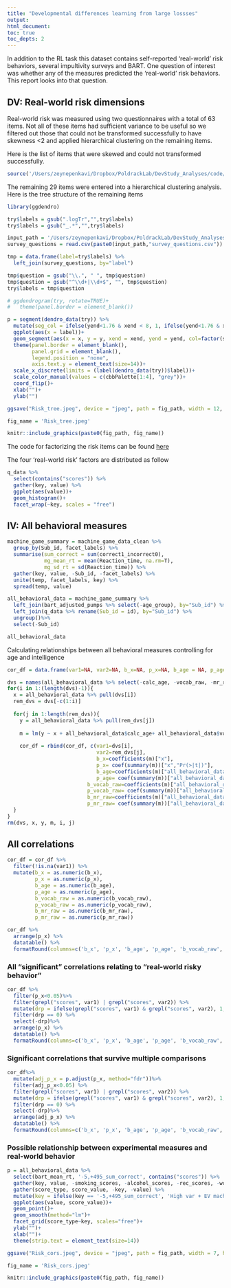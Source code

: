 ```yaml
---
title: "Developmental differences learning from large lossses"
output: 
html_document:
toc: true
toc_depts: 2
---
```


In addition to the RL task this dataset contains self-reported 'real-world' risk behaviors, several impultivity surveys and BART. One question of interest was whether any of the measures predicted the 'real-world' risk behaviors. This report looks into that question.

## DV: Real-world risk dimensions

Real-world risk was measured using two questionnaires with a total of 63 items. Not all of these items had sufficient variance to be useful so we filtered out those that could not be transformed successfully to have skewness <2 and applied hierarchical clustering on the remaining items. 

Here is the list of items that were skewed and could not transformed successfully.

```r
source('/Users/zeynepenkavi/Dropbox/PoldrackLab/DevStudy_Analyses/code/workspace_scripts/DevStudy_workspace.R')
```

The remaining 29 items were entered into a hierarchical clustering analysis. Here is the tree structure of the remaining items

```r
library(ggdendro)

try$labels = gsub(".logTr","",try$labels)
try$labels = gsub("_.*","",try$labels)

input_path = '/Users/zeynepenkavi/Dropbox/PoldrackLab/DevStudy_Analyses/input/'
survey_questions = read.csv(paste0(input_path,"survey_questions.csv"))

tmp = data.frame(label=try$labels) %>%
  left_join(survey_questions, by="label")

tmp$question = gsub("\\.", " ", tmp$question)
tmp$question = gsub("^\\d+|\\d+$", "", tmp$question) 
try$labels = tmp$question
```

```r
# ggdendrogram(try, rotate=TRUE)+
#   theme(panel.border = element_blank())

p = segment(dendro_data(try)) %>%
  mutate(seg_col = ifelse(yend<1.76 & xend < 8, 1, ifelse(yend<1.76 & xend>7 & xend<18, 2, ifelse(yend<1.76 & xend>17 & xend < 22, 3, ifelse(yend<1.76 & xend>21,4,5))))) %>%
  ggplot(aes(x = label))+
  geom_segment(aes(x = x, y = y, xend = xend, yend = yend, col=factor(seg_col)),alpha = 1, size=1.5)+
  theme(panel.border = element_blank(),
        panel.grid = element_blank(), 
        legend.position = "none",
        axis.text.y = element_text(size=14))+
  scale_x_discrete(limits = (label(dendro_data(try))$label))+
  scale_color_manual(values = c(cbbPalette[1:4], "grey"))+
  coord_flip()+
  xlab("")+
  ylab("")

ggsave("Risk_tree.jpeg", device = "jpeg", path = fig_path, width = 12, height = 10, units = "in", dpi = 450)
```

```r
fig_name = 'Risk_tree.jpeg'

knitr::include_graphics(paste0(fig_path, fig_name))
```

The code for factorizing the risk items can be found [here](https://github.com/zenkavi/DevStudy_Analyses/blob/master/code/workspace_scripts/questionnaire_data.R)

The four 'real-world risk' factors are distributed as follow

```r
q_data %>%
  select(contains("scores")) %>%
  gather(key, value) %>%
  ggplot(aes(value))+
  geom_histogram()+
  facet_wrap(~key, scales = "free")
```

## IV: All behavioral measures

```r
machine_game_summary = machine_game_data_clean %>%
  group_by(Sub_id, facet_labels) %>%
  summarise(sum_correct = sum(correct1_incorrect0),
            mg_mean_rt = mean(Reaction_time, na.rm=T),
            mg_sd_rt = sd(Reaction_time)) %>%
  gather(key, value, -Sub_id, -facet_labels) %>%
  unite(temp, facet_labels, key) %>%
  spread(temp, value)

all_behavioral_data = machine_game_summary %>%
  left_join(bart_adjusted_pumps %>% select(-age_group), by="Sub_id") %>%
  left_join(q_data %>% rename(Sub_id = id), by="Sub_id") %>%
  ungroup()%>%
  select(-Sub_id)

all_behavioral_data
```

Calculating relationships between all behavioral measures controlling for age and intelligence

```r
cor_df = data.frame(var1=NA, var2=NA, b_x=NA, p_x=NA, b_age = NA, p_age = NA, b_vocab_raw=NA, p_vocab_raw=NA, b_mr_raw=NA, p_mr_raw=NA)

dvs = names(all_behavioral_data %>% select(-calc_age, -vocab_raw, -mr_raw, -gender))
for(i in 1:(length(dvs)-1)){
  x = all_behavioral_data %>% pull(dvs[i])
  rem_dvs = dvs[-c(1:i)]
  
  for(j in 1:length(rem_dvs)){
    y = all_behavioral_data %>% pull(rem_dvs[j])
    
    m = lm(y ~ x + all_behavioral_data$calc_age+ all_behavioral_data$vocab_raw+ all_behavioral_data$mr_raw)
    
    cor_df = rbind(cor_df, c(var1=dvs[i], 
                             var2=rem_dvs[j], 
                             b_x=coefficients(m)["x"], 
                             p_x= coef(summary(m))["x","Pr(>|t|)"], 
                             b_age=coefficients(m)["all_behavioral_data$calc_age"], 
                             p_age= coef(summary(m))["all_behavioral_data$calc_age","Pr(>|t|)"], 
                          b_vocab_raw=coefficients(m)["all_behavioral_data$vocab_raw"],
                          p_vocab_raw= coef(summary(m))["all_behavioral_data$vocab_raw","Pr(>|t|)"],
                          b_mr_raw=coefficients(m)["all_behavioral_data$mr_raw"],
                          p_mr_raw= coef(summary(m))["all_behavioral_data$mr_raw","Pr(>|t|)"]))
  }
}
rm(dvs, x, y, m, i, j)
```

## All correlations

```r
cor_df = cor_df %>%
  filter(!is.na(var1)) %>%
  mutate(b_x = as.numeric(b_x),
         p_x = as.numeric(p_x),
         b_age = as.numeric(b_age),
         p_age = as.numeric(p_age),
         b_vocab_raw = as.numeric(b_vocab_raw),
         p_vocab_raw = as.numeric(p_vocab_raw),
         b_mr_raw = as.numeric(b_mr_raw),
         p_mr_raw = as.numeric(p_mr_raw))

cor_df %>%
  arrange(p_x) %>%
  datatable() %>%
  formatRound(columns=c('b_x', 'p_x', 'b_age', 'p_age', 'b_vocab_raw', 'p_vocab_raw', 'b_mr_raw', 'p_mr_raw'), digits=3)
```

### All "significant" correlations relating to "real-world risky behavior"

```r
cor_df %>%
  filter(p_x<0.05)%>%
  filter(grepl("scores", var1) | grepl("scores", var2)) %>%
  mutate(drp = ifelse(grepl("scores", var1) & grepl("scores", var2), 1, 0)) %>%
  filter(drp == 0) %>%
  select(-drp)%>%
  arrange(p_x) %>%
  datatable() %>%
  formatRound(columns=c('b_x', 'p_x', 'b_age', 'p_age', 'b_vocab_raw', 'p_vocab_raw', 'b_mr_raw', 'p_mr_raw'), digits=3)
```

### Significant correlations that survive multiple comparisons

```r
cor_df%>%
  mutate(adj_p_x = p.adjust(p_x, method="fdr"))%>%
  filter(adj_p_x<0.05) %>%
  filter(grepl("scores", var1) | grepl("scores", var2)) %>%
  mutate(drp = ifelse(grepl("scores", var1) & grepl("scores", var2), 1, 0)) %>%
  filter(drp == 0) %>%
  select(-drp)%>%
  arrange(adj_p_x) %>%
  datatable() %>%
  formatRound(columns=c('b_x', 'p_x', 'b_age', 'p_age', 'b_vocab_raw', 'p_vocab_raw', 'b_mr_raw', 'p_mr_raw', 'adj_p_x'), digits=3)
```

### Possible relationship between experimental measures and real-world behavior

```r
p = all_behavioral_data %>%
  select(bart_mean_rt, '-5,+495_sum_correct', contains("scores")) %>%
  gather(key, value, -smoking_scores, -alcohol_scores, -rec_scores, -work_scores) %>% 
  gather(score_type, score_value, -key, -value) %>%
  mutate(key = ifelse(key == '-5,+495_sum_correct', 'High var + EV machine total correct', ifelse(key == "bart_mean_rt", "BART Mean RT", NA))) %>%
  ggplot(aes(value, score_value))+
  geom_point()+
  geom_smooth(method="lm")+
  facet_grid(score_type~key, scales="free")+
  ylab("")+
  xlab("")+
  theme(strip.text = element_text(size=14))

ggsave("Risk_cors.jpeg", device = "jpeg", path = fig_path, width = 7, height = 7, units = "in", dpi = 450)

```

```r
fig_name = 'Risk_cors.jpeg'

knitr::include_graphics(paste0(fig_path, fig_name))
```